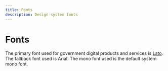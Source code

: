 ```yaml
---
title: Fonts
description: Design system fonts
---
```


# Fonts

The primary font used for government digital products and services is [Lato](https://fonts.google.com/specimen/Lato). The fallback font used is Arial. The mono font used is the default system mono font.

<Fonts />
